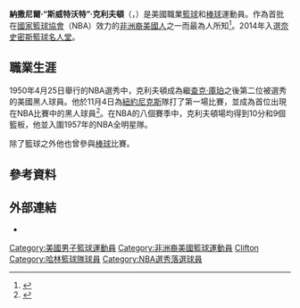{{Refimprove|time=2020-12-12T04:08:35+00:00}}
{{Infobox basketball biography
|name         = Nathaniel Clifton
|image        = 
|height_ft    = 6
|height_in    = 8
|weight_lbs   = 225
|birth_date   = {{birth date|1922|10|13}}
|birth_place  = [[阿肯色州|阿肯色州]][[英格蘭_(阿肯色州)|英格蘭]]
|death_date   = {{death date and age|1990|8|31|1922|10|13}}
|death_place  = [[芝加哥|伊利諾州芝加哥]]
|debutyear    = 1945
|finalyear    = 1961
|career_position = [[大前鋒|大前鋒]]
|career_number = 19, 8, 24
|high_school  = [[DuSable_High_School|DuSable]] (Chicago, Illinois)
|college      = [[Xavier_University_of_Louisiana|Xavier (Louisiana)]] (1942–1943)
|years1       = 1945–1947
|team1        = [[New_York_Rens|New York Rens]]
|years2       = 1947–1950
|team2        = [[Harlem_Globetrotters|Harlem Globetrotters]]
|years3       = {{nbay|1950|start}}–{{nbay|1956|end}}
|team3        = [[New_York_Knicks|New York Knicks]]
|years4       = {{nbay|1957|full=y}}
|team4        = [[Detroit_Pistons|Detroit Pistons]]
|years5       = 1961
|team5        = [[Chicago_Majors|Chicago Majors]]
|stats_league = NBA
|stat1label   = [[Point_(basketball)|Points]]
|stat1value   = 5,444 (10.0 ppg)
|stat2label   = [[Rebound_(basketball)|Rebounds]]
|stat2value   = 4,469 (8.2 rpg)
|stat3label   = [[Assist_(basketball)|Assists]]
|stat3value   = 1,367 (2.5 apg)
|highlights   =
*[[List_of_NBA_All-Stars|NBA All-Star]] ({{nasg|1957}})
|bbr          = cliftna01
|HOF          = Nat-Clifton
}}
'''納撒尼爾·“斯威特沃特”·克利夫頓'''（{{lang-en|Nathaniel“ Sweetwater” Clifton}}，{{bd|1922年|10月13日|1990年|8月31日}}）是美國職業[[籃球|籃球]]和[[棒球|棒球]]運動員。作為首批在[[國家籃球協會|國家籃球協會]]（NBA）效力的[[非洲裔美國人|非洲裔美國人]]之一而最為人所知<ref>{{cite news|url=https://news.google.com/newspapers?nid=2209&dat=19940301&id=brRKAAAAIBAJ&sjid=V5UMAAAAIBAJ&pg=6247,39185&hl=en|first=Richard|last=Lederer|title=The names of the games|date=March 1, 1994|newspaper=[[The_Telegraph_(Nashua)|The Telegraph]]}}</ref>。2014年入選[[奈史密斯籃球名人堂|奈史密斯籃球名人堂]]。

==職業生涯==
1950年4月25日舉行的NBA選秀中，克利夫頓成為繼[[查克·庫珀|查克·庫珀]]之後第二位被選秀的美國黑人球員。他於11月4日為[[紐約尼克斯|紐約尼克斯]]隊打了第一場比賽，並成為首位出現在NBA比賽中的黑人球員<ref>{{cite news |last=Araton |first=Harvey |title=He Was a Knicks Pioneer, and He Has Proof |date=February 19, 2012 |newspaper=The New York Times |page=SP1 |url=https://www.nytimes.com/2012/02/19/sports/basketball/another-knicks-pioneer-brooklyns-john-rucker.html?_r=1&pagewanted=all |archiveurl=https://web.archive.org/web/20190214133914/https://www.nytimes.com/2012/02/19/sports/basketball/another-knicks-pioneer-brooklyns-john-rucker.html?_r=2&pagewanted=all |archivedate=February 14, 2019}}</ref>。在NBA的八個賽季中，克利夫頓場均得到10分和9個籃板，他並入圍1957年的NBA全明星隊。

除了籃球之外他也曾參與[[棒球|棒球]]比賽。

==參考資料==
{{reflist}}

==外部連結==
*{{Basketballstats|nba_historical=sweetwater_clifton|bbr=c/cliftna01}}

[[Category:美國男子籃球運動員|Category:美國男子籃球運動員]]
[[Category:非洲裔美國籃球運動員|Category:非洲裔美國籃球運動員]]
[[Category:奈史密斯籃球名人紀念堂成員|Clifton]]
[[Category:哈林籃球隊球員|Category:哈林籃球隊球員]]
[[Category:NBA選秀落選球員|Category:NBA選秀落選球員]]